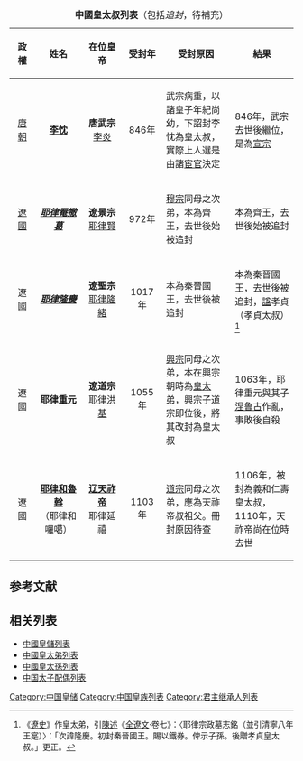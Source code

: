 {|class="wikitable"
|+'''中國皇太叔列表'''（包括''追封''，待補充）
|-
!width="50" align="center"|政權
!width="120" align="center" |姓名
!width="120" align="center"|在位皇帝
!width="70" align="center"|受封年
!width="220" align="center"|受封原因
!width="180" align="center"|結果
|-align="center"
|[[唐朝|唐朝]]
|'''[[唐宣宗|李忱]]'''
|'''唐武宗'''<br>[[唐武宗|李炎]]
|846年
|align=left|武宗病重，以諸皇子年紀尚幼，下詔封李忱為皇太叔，實際上人選是由諸[[宦官|宦官]]決定
|align=left|846年，武宗去世後繼位，是為[[唐宣宗|宣宗]]
|-align="center"
|[[辽朝|遼國]] 
|'''''[[耶律罨撒葛|耶律罨撒葛]]'''''
|'''遼景宗'''<br>[[遼景宗|耶律賢]]
|972年
|align=left|[[遼穆宗|穆宗]]同母之次弟，本為齊王，去世後始被追封
|align=left|本為齊王，去世後始被追封
|-align="center"
|遼國
|'''''[[耶律隆慶|耶律隆慶]]'''''
|'''遼聖宗'''<br>[[辽圣宗|耶律隆緒]]
|1017年
|align=left|本為秦晉國王，去世後被追封
|align=left|本為秦晉國王，去世後被追封，[[谥号|諡]]孝貞（孝貞太叔）<ref>《[[遼史|遼史]]》作皇太弟，引[[陳述|陳述]]《[[全遼文|全遼文]]·卷七》：〈耶律宗政墓志銘（並引清寧八年 王寔）〉：「次諱隆慶。初封秦晉國王。賜以鐵券。俾示子孫。後贈孝貞皇太叔。」更正。</ref>
|-align="center"
|遼國
|'''[[耶律重元|耶律重元]]'''
|'''遼道宗'''<br>[[辽道宗|耶律洪基]]
|1055年
|align=left|[[辽兴宗|興宗]]同母之次弟，本在興宗朝時為[[皇太弟|皇太弟]]，興宗子道宗即位後，將其改封為皇太叔
|align=left|1063年，耶律重元與其子[[耶律涅鲁古|涅鲁古]]作亂，事敗後自殺
|-align="center"
|遼國
|'''[[耶律和魯斡|耶律和魯斡]]'''<br>（耶律和囉噶）
|'''[[辽天祚帝|辽天祚帝]]'''<br>耶律延禧
|1103年
|align=left|[[辽道宗|道宗]]同母之次弟，應為天祚帝叔祖父。冊封原因待查
|align=left|1106年，被封為義和仁壽皇太叔，1110年，天祚帝尚在位時去世
|}

==参考文献==
{{reflist}}

== 相关列表 ==
*[[中國皇儲列表|中國皇儲列表]]
*[[中國皇太弟列表|中國皇太弟列表]]
*[[中國皇太孫列表|中國皇太孫列表]]
*[[中国太子配偶列表|中国太子配偶列表]]

[[Category:中国皇储|Category:中国皇储]]
[[Category:中国皇族列表|Category:中国皇族列表]]
[[Category:君主继承人列表|Category:君主继承人列表]]